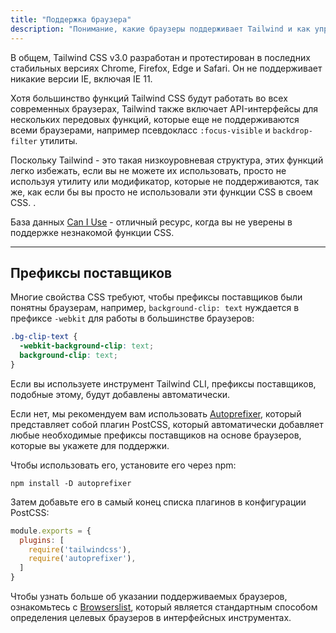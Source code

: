 ```yaml
---
title: "Поддержка браузера"
description: "Понимание, какие браузеры поддерживает Tailwind и как управлять префиксами поставщиков."
---
```


В общем, Tailwind CSS v3.0 разработан и протестирован в последних стабильных версиях Chrome, Firefox, Edge и Safari. Он не поддерживает никакие версии IE, включая IE 11.

Хотя большинство функций Tailwind CSS будут работать во всех современных браузерах, Tailwind также включает API-интерфейсы для нескольких передовых функций, которые еще не поддерживаются всеми браузерами, например псевдокласс `:focus-visible` и `backdrop-filter` утилиты.

Поскольку Tailwind - это такая низкоуровневая структура, этих функций легко избежать, если вы не можете их использовать, просто не используя утилиту или модификатор, которые не поддерживаются, так же, как если бы вы просто не использовали эти функции CSS в своем CSS. .

База данных [Can I Use](https://caniuse.com/?search=focus-visible) - отличный ресурс, когда вы не уверены в поддержке незнакомой функции CSS.

---

## Префиксы поставщиков

Многие свойства CSS требуют, чтобы префиксы поставщиков были понятны браузерам, например, `background-clip: text` нуждается в префиксе `-webkit` для работы в большинстве браузеров:

```css
.bg-clip-text {
  -webkit-background-clip: text;
  background-clip: text;
}
```

Если вы используете инструмент Tailwind CLI, префиксы поставщиков, подобные этому, будут добавлены автоматически.

Если нет, мы рекомендуем вам использовать [Autoprefixer](https://github.com/postcss/autoprefixer), который представляет собой плагин PostCSS, который автоматически добавляет любые необходимые префиксы поставщиков на основе браузеров, которые вы укажете для поддержки.

Чтобы использовать его, установите его через npm:

```shell
npm install -D autoprefixer
```

Затем добавьте его в самый конец списка плагинов в конфигурации PostCSS:

```js
module.exports = {
  plugins: [
    require('tailwindcss'),
    require('autoprefixer'),
  ]
}
```

Чтобы узнать больше об указании поддерживаемых браузеров, ознакомьтесь с [Browserslist](https://github.com/browserslist/browserslist), который является стандартным способом определения целевых браузеров в интерфейсных инструментах.
